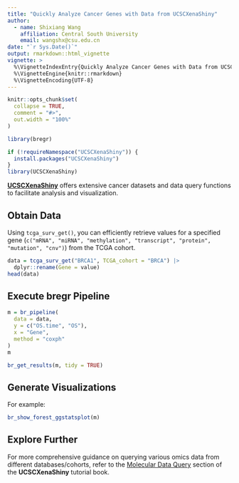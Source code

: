 ```yaml
---
title: "Quickly Analyze Cancer Genes with Data from UCSCXenaShiny"
author: 
  - name: Shixiang Wang
    affiliation: Central South University
    email: wangshx@csu.edu.cn
date: "`r Sys.Date()`"
output: rmarkdown::html_vignette
vignette: >
  %\VignetteIndexEntry{Quickly Analyze Cancer Genes with Data from UCSCXenaShiny}
  %\VignetteEngine{knitr::rmarkdown}
  %\VignetteEncoding{UTF-8}
---
```


```r
knitr::opts_chunk$set(
  collapse = TRUE,
  comment = "#>",
  out.width = "100%"
)
```

```r
library(bregr)

if (!requireNamespace("UCSCXenaShiny")) {
  install.packages("UCSCXenaShiny")
}
library(UCSCXenaShiny)
```

[**UCSCXenaShiny**](https://openbiox.github.io/UCSCXenaShiny/reference) offers extensive cancer datasets and data query functions to facilitate analysis and visualization.

## Obtain Data

Using `tcga_surv_get()`, you can efficiently retrieve values for a specified gene (`c("mRNA", "miRNA", "methylation", "transcript", "protein", "mutation", "cnv")`) from the TCGA cohort.

```r
data = tcga_surv_get("BRCA1", TCGA_cohort = "BRCA") |> 
  dplyr::rename(Gene = value)
head(data)
```

## **Execute bregr Pipeline**

```r
m = br_pipeline(
  data = data,
  y = c("OS.time", "OS"),
  x = "Gene",
  method = "coxph"
)
m
```

```r
br_get_results(m, tidy = TRUE)
```

## **Generate Visualizations**

For example:

```r
br_show_forest_ggstatsplot(m)
```

## **Explore Further**

For more comprehensive guidance on querying various omics data from different databases/cohorts, refer to the [Molecular Data Query](https://lishensuo.github.io/UCSCXenaShiny_Book/data-query.html) section of the **UCSCXenaShiny** tutorial book.


